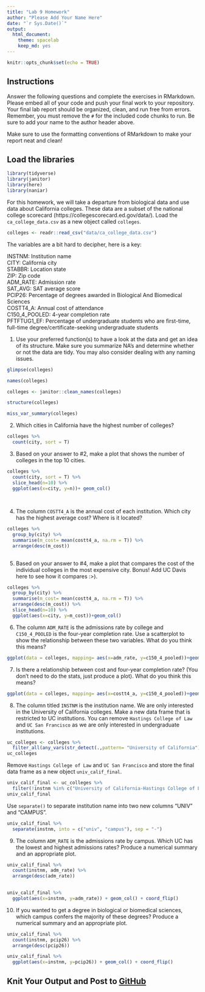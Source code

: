 ```yaml
---
title: "Lab 9 Homework"
author: "Please Add Your Name Here"
date: "`r Sys.Date()`"
output:
  html_document: 
    theme: spacelab
    keep_md: yes
---
```


```r
knitr::opts_chunk$set(echo = TRUE)
```

## Instructions
Answer the following questions and complete the exercises in RMarkdown. Please embed all of your code and push your final work to your repository. Your final lab report should be organized, clean, and run free from errors. Remember, you must remove the `#` for the included code chunks to run. Be sure to add your name to the author header above.  

Make sure to use the formatting conventions of RMarkdown to make your report neat and clean!  

## Load the libraries
```r
library(tidyverse)
library(janitor)
library(here)
library(naniar)
``` 

For this homework, we will take a departure from biological data and use data about California colleges. These data are a subset of the national college scorecard (https://collegescorecard.ed.gov/data/). Load the `ca_college_data.csv` as a new object called `colleges`.
```r
colleges <- readr::read_csv("data/ca_college_data.csv")
```

The variables are a bit hard to decipher, here is a key:  

INSTNM: Institution name  
CITY: California city  
STABBR: Location state  
ZIP: Zip code  
ADM_RATE: Admission rate  
SAT_AVG: SAT average score  
PCIP26: Percentage of degrees awarded in Biological And Biomedical Sciences  
COSTT4_A: Annual cost of attendance  
C150_4_POOLED: 4-year completion rate  
PFTFTUG1_EF: Percentage of undergraduate students who are first-time, full-time degree/certificate-seeking undergraduate students  

1. Use your preferred function(s) to have a look at the data and get an idea of its structure. Make sure you summarize NA's and determine whether or not the data are tidy. You may also consider dealing with any naming issues.
```r
glimpse(colleges)
```

```r
names(colleges)
```

```r
colleges <- janitor::clean_names(colleges)
```

```r
structure(colleges)
```

```r
miss_var_summary(colleges)
```

2. Which cities in California have the highest number of colleges?
```r
colleges %>% 
  count(city, sort = T)
```

3. Based on your answer to #2, make a plot that shows the number of colleges in the top 10 cities.
```r
colleges %>%
  count(city, sort = T) %>%
  slice_head(n=10) %>% 
  ggplot(aes(x=city, y=n))+ geom_col()
  
  
```

4. The column `COSTT4_A` is the annual cost of each institution. Which city has the highest average cost? Where is it located? 
```r
colleges %>%
  group_by(city) %>% 
  summarise(m_cost= mean(costt4_a, na.rm = T)) %>% 
  arrange(desc(m_cost))
  
```

5. Based on your answer to #4, make a plot that compares the cost of the individual colleges in the most expensive city. Bonus! Add UC Davis here to see how it compares :>).
```r
colleges %>% 
  group_by(city) %>% 
  summarise(m_cost= mean(costt4_a, na.rm = T)) %>% 
  arrange(desc(m_cost)) %>% 
  slice_head(n=10) %>% 
  ggplot(aes(x=city, y=m_cost))+geom_col()
```

6. The column `ADM_RATE` is the admissions rate by college and `C150_4_POOLED` is the four-year completion rate. Use a scatterplot to show the relationship between these two variables. What do you think this means?
```r
ggplot(data = colleges, mapping= aes(x=adm_rate, y=c150_4_pooled))+geom_point()+geom_smooth(method = lm, se = T)
```

7. Is there a relationship between cost and four-year completion rate? (You don't need to do the stats, just produce a plot). What do you think this means?
```r
ggplot(data = colleges, mapping= aes(x=costt4_a, y=c150_4_pooled))+geom_point()+geom_smooth(method = lm, se = T)
```

8. The column titled `INSTNM` is the institution name. We are only interested in the University of California colleges. Make a new data frame that is restricted to UC institutions. You can remove `Hastings College of Law` and `UC San Francisco` as we are only interested in undergraduate institutions.
```r
uc_colleges <- colleges %>% 
  filter_all(any_vars(str_detect(.,pattern= "University of California")))
uc_colleges
```

Remove `Hastings College of Law` and `UC San Francisco` and store the final data frame as a new object `univ_calif_final`.
```r
univ_calif_final <- uc_colleges %>% 
  filter(!instnm %in% c("University of California-Hastings College of Law", "University of California-San Francisco"))
univ_calif_final
```

Use `separate()` to separate institution name into two new columns "UNIV" and "CAMPUS".
```r
univ_calif_final %>% 
  separate(instnm, into = c("univ", "campus"), sep = "-")
```

9. The column `ADM_RATE` is the admissions rate by campus. Which UC has the lowest and highest admissions rates? Produce a numerical summary and an appropriate plot.
```r
univ_calif_final %>% 
  count(instnm, adm_rate) %>% 
  arrange(desc(adm_rate)) 
  
```

```r
univ_calif_final %>% 
  ggplot(aes(x=instnm, y=adm_rate)) + geom_col() + coord_flip()
```

10. If you wanted to get a degree in biological or biomedical sciences, which campus confers the majority of these degrees? Produce a numerical summary and an appropriate plot.
```r
univ_calif_final %>% 
  count(instnm, pcip26) %>% 
  arrange(desc(pcip26))
```

```r
univ_calif_final %>% 
  ggplot(aes(x=instnm, y=pcip26)) + geom_col() + coord_flip()
```

## Knit Your Output and Post to [GitHub](https://github.com/FRS417-DataScienceBiologists)